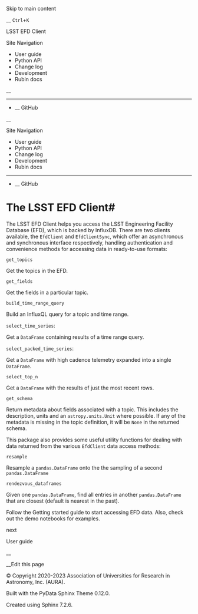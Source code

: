 Skip to main content

__ `Ctrl`+`K`

LSST EFD Client

Site Navigation 

  * User guide 
  * Python API 
  * Change log 
  * Development 
  * Rubin docs 



__

______

  * __ GitHub



__

Site Navigation 

  * User guide 
  * Python API 
  * Change log 
  * Development 
  * Rubin docs 



______

  * __ GitHub



# The LSST EFD Client#

The LSST EFD Client helps you access the LSST Engineering Facility Database (EFD), which is backed by InfluxDB. There are two clients available, the `EfdClient` and `EfdClientSync`, which offer an asynchronous and synchronous interface respectively, handling authentication and convenience methods for accessing data in ready-to-use formats:

`get_topics`
    

Get the topics in the EFD.

`get_fields`
    

Get the fields in a particular topic.

`build_time_range_query`
    

Build an InfluxQL query for a topic and time range.

`select_time_series`:
    

Get a `DataFrame` containing results of a time range query.

`select_packed_time_series`:
    

Get a `DataFrame` with high cadence telemetry expanded into a single `DataFrame`.

`select_top_n`
    

Get a `DataFrame` with the results of just the most recent rows.

`get_schema`
    

Return metadata about fields associated with a topic. This includes the description, units and an `astropy.units.Unit` where possible. If any of the metadata is missing in the topic definition, it will be `None` in the returned schema.

This package also provides some useful utility functions for dealing with data returned from the various `EfdClient` data access methods:

`resample`
    

Resample a `pandas.DataFrame` onto the the sampling of a second `pandas.DataFrame`

`rendezvous_dataframes`
    

Given one `pandas.DataFrame`, find all entries in another `pandas.DataFrame` that are closest (default is nearest in the past).

Follow the Getting started guide to start accessing EFD data. Also, check out the demo notebooks for examples.

next

User guide

__

__Edit this page

© Copyright 2020-2023 Association of Universities for Research in Astronomy, Inc. (AURA).  


Built with the  PyData Sphinx Theme  0.12.0. 

Created using Sphinx 7.2.6.  

